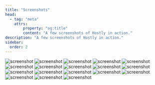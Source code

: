 ```yaml
---
title: "Screenshots"
head:
  - tag: "meta"
    attrs:
        property: "og:title"
        content: "A few screenshots of Hostly in action."
description: "A few screenshots of Hostly in action."
sidebar:
  order: 2
---
```


![screenshot](../../assets/images/screenshots/Screenshot_27-3-2024_205323_staging.coollabs.io.jpeg)
![screenshot](../../assets/images/screenshots/Screenshot_27-3-2024_205338_staging.coollabs.io.jpeg)
![screenshot](../../assets/images/screenshots/Screenshot_27-3-2024_205348_staging.coollabs.io.jpeg)
![screenshot](../../assets/images/screenshots/Screenshot_27-3-2024_205356_staging.coollabs.io.jpeg)
![screenshot](../../assets/images/screenshots/Screenshot_27-3-2024_205420_staging.coollabs.io.jpeg)
![screenshot](../../assets/images/screenshots/Screenshot_27-3-2024_205431_staging.coollabs.io.jpeg)
![screenshot](../../assets/images/screenshots/Screenshot_27-3-2024_205446_staging.coollabs.io.jpeg)
![screenshot](../../assets/images/screenshots/Screenshot_27-3-2024_20548_staging.coollabs.io.jpeg)
![screenshot](../../assets/images/screenshots/Screenshot_27-3-2024_205515_staging.coollabs.io.jpeg)
![screenshot](../../assets/images/screenshots/Screenshot_27-3-2024_205527_staging.coollabs.io.jpeg)
![screenshot](../../assets/images/screenshots/Screenshot_27-3-2024_205553_staging.coollabs.io.jpeg)
![screenshot](../../assets/images/screenshots/Screenshot_27-3-2024_20557_staging.coollabs.io.jpeg)
![screenshot](../../assets/images/screenshots/Screenshot_27-3-2024_205610_staging.coollabs.io.jpeg)
![screenshot](../../assets/images/screenshots/Screenshot_27-3-2024_205627_staging.coollabs.io.jpeg)
![screenshot](../../assets/images/screenshots/Screenshot_27-3-2024_20562_staging.coollabs.io.jpeg)
![screenshot](../../assets/images/screenshots/Screenshot_27-3-2024_205648_staging.coollabs.io.jpeg)
![screenshot](../../assets/images/screenshots/Screenshot_27-3-2024_20570_staging.coollabs.io.jpeg)
![screenshot](../../assets/images/screenshots/Screenshot_27-3-2024_205712_staging.coollabs.io.jpeg)
